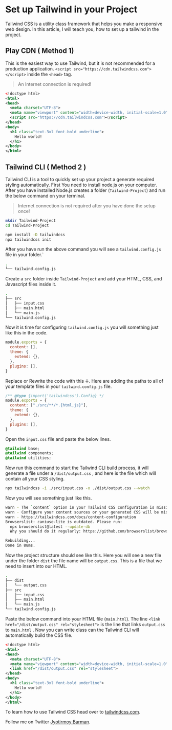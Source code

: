 # Set up Tailwind in your Project

Tailwind CSS is a utility class framework that helps you make a responsive web design. In this article, I will teach you, how to set up a tailwind in the project.

## Play CDN ( Method 1)

This is the easiest way to use Tailwind, but it is not recommended for a production application. `<script src="https://cdn.tailwindcss.com"></script>` inside the `<head>` tag.

> An Internet connection is required!

```xml
<!doctype html>
<html>
<head>
  <meta charset="UTF-8">
  <meta name="viewport" content="width=device-width, initial-scale=1.0">
  <script src="https://cdn.tailwindcss.com"></script>
</head>
<body>
  <h1 class="text-3xl font-bold underline">
    Hello world!
  </h1>
</body>
</html>
```

## Tailwind CLI ( Method 2 )

Tailwind CLI is a tool to quickly set up your project a generate required styling automatically. First You need to install node.js on your computer. After you have installed Node.js creates a folder (`Tailwind-Project`) and run the below command on your terminal.

> Internet connection is not required after you have done the setup once!

```bash
mkdir Tailwind-Project
cd Tailwind-Project
```

```bash
npm install -D tailwindcss
npx tailwindcss init
```

After you have run the above command you will see a `tailwind.config.js` file in your folder.\`

```bash
.
└── tailwind.config.js
```

Create a `src` folder inside `Tailwind-Project` and add your HTML, CSS, and Javascript files inside it.

```bash
.
├── src
│   ├── input.css
│   ├── main.html
│   └── main.js
└── tailwind.config.js
```

Now it is time for configuring `tailwind.config.js` you will something just like this in the code.

```javascript
module.exports = {
  content: [],
  theme: {
    extend: {},
  },
  plugins: [],
}
```

Replace or Rewrite the code with this ↓. Here are adding the paths to all of your template files in your `tailwind.config.js` file.

```javascript
/** @type {import('tailwindcss').Config} */
module.exports = {
  content: ["./src/**/*.{html,js}"],
  theme: {
    extend: {},
  },
  plugins: [],
}
```

Open the `input.css` file and paste the below lines.

```css
@tailwind base;
@tailwind components;
@tailwind utilities;
```

Now run this command to start the Tailwind CLI build process, it will generate a file under a `/dist/output.css` , and here is the file which will contain all your CSS styling.

```bash
npx tailwindcss -i ./src/input.css -o ./dist/output.css --watch
```

Now you will see something just like this.

```bash
warn - The `content` option in your Tailwind CSS configuration is missing or empty.
warn - Configure your content sources or your generated CSS will be missing styles.
warn - https://tailwindcss.com/docs/content-configuration
Browserslist: caniuse-lite is outdated. Please run:
  npx browserslist@latest --update-db
  Why you should do it regularly: https://github.com/browserslist/browserslist#browsers-data-updating

Rebuilding...
Done in 88ms.
```

Now the project structure should see like this. Here you will see a new file under the folder `dist` the file name will be `output.css`. This is a file that we need to insert into our HTML.

```bash
.
├── dist
│   └── output.css
├── src
│   ├── input.css
│   ├── main.html
│   └── main.js
└── tailwind.config.js
```

Paste the below command into your HTML file (`main.html`). The line `<link href="/dist/output.css" rel="stylesheet">` is the line that links `output.css` to `main.html` . Now you can write class can the Tailwind CLI will automatically build the CSS file.

```xml
<!doctype html>
<html>
<head>
  <meta charset="UTF-8">
  <meta name="viewport" content="width=device-width, initial-scale=1.0">
  <link href="/dist/output.css" rel="stylesheet">
</head>
<body>
  <h1 class="text-3xl font-bold underline">
    Hello world!
  </h1>
</body>
</html>
```

To learn how to use Tailwind CSS head over to [tailwindcss.com](https://tailwindcss.com).

Follow me on Twitter [Jyotirmoy Barman](https://twitter.com/jyotirmoydotdev/).